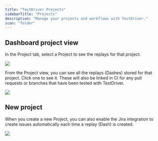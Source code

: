 ```yaml
---
title: "TestDriver Projects"
sidebarTitle: "Projects"
description: "Manage your projects and workflows with TestDriver."
icon: "folder"
---
```


## Dashboard project view
In the Project tab, select a Project to see the replays for that project.

<Frame caption="Click a Project to view its replays">
  <img src="/images/content/account/projectpage.png" />
</Frame>

From the Project view, you can see all the replays (Dashes) stored for that project. Click one to see it. These will also be linked in CI for any pull requests or branches that have been tested with TestDriver.

<Frame caption="Click a Replay to view, comment or share ">
  <img src="/images/content/account/projectreplays.png" />
</Frame>


## New project
When you create a new Project, you can also enable the <Icon icon="jira" /> Jira integration to create issues automatically each time a replay (Dash) is created.

<Frame caption="Click a Project to view its replays">
  <img src="/images/content/account/newprojectsettings.png" />
</Frame>